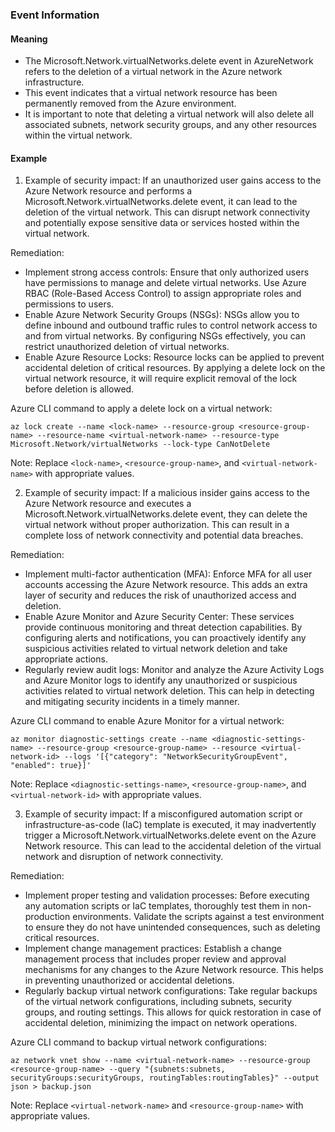 
### Event Information

#### Meaning

- The Microsoft.Network.virtualNetworks.delete event in AzureNetwork refers to the deletion of a virtual network in the Azure network infrastructure.
- This event indicates that a virtual network resource has been permanently removed from the Azure environment.
- It is important to note that deleting a virtual network will also delete all associated subnets, network security groups, and any other resources within the virtual network.

#### Example

1. Example of security impact: If an unauthorized user gains access to the Azure Network resource and performs a Microsoft.Network.virtualNetworks.delete event, it can lead to the deletion of the virtual network. This can disrupt network connectivity and potentially expose sensitive data or services hosted within the virtual network.

Remediation:
- Implement strong access controls: Ensure that only authorized users have permissions to manage and delete virtual networks. Use Azure RBAC (Role-Based Access Control) to assign appropriate roles and permissions to users.
- Enable Azure Network Security Groups (NSGs): NSGs allow you to define inbound and outbound traffic rules to control network access to and from virtual networks. By configuring NSGs effectively, you can restrict unauthorized deletion of virtual networks.
- Enable Azure Resource Locks: Resource locks can be applied to prevent accidental deletion of critical resources. By applying a delete lock on the virtual network resource, it will require explicit removal of the lock before deletion is allowed.

Azure CLI command to apply a delete lock on a virtual network:
```
az lock create --name <lock-name> --resource-group <resource-group-name> --resource-name <virtual-network-name> --resource-type Microsoft.Network/virtualNetworks --lock-type CanNotDelete
```

Note: Replace `<lock-name>`, `<resource-group-name>`, and `<virtual-network-name>` with appropriate values.

2. Example of security impact: If a malicious insider gains access to the Azure Network resource and executes a Microsoft.Network.virtualNetworks.delete event, they can delete the virtual network without proper authorization. This can result in a complete loss of network connectivity and potential data breaches.

Remediation:
- Implement multi-factor authentication (MFA): Enforce MFA for all user accounts accessing the Azure Network resource. This adds an extra layer of security and reduces the risk of unauthorized access and deletion.
- Enable Azure Monitor and Azure Security Center: These services provide continuous monitoring and threat detection capabilities. By configuring alerts and notifications, you can proactively identify any suspicious activities related to virtual network deletion and take appropriate actions.
- Regularly review audit logs: Monitor and analyze the Azure Activity Logs and Azure Monitor logs to identify any unauthorized or suspicious activities related to virtual network deletion. This can help in detecting and mitigating security incidents in a timely manner.

Azure CLI command to enable Azure Monitor for a virtual network:
```
az monitor diagnostic-settings create --name <diagnostic-settings-name> --resource-group <resource-group-name> --resource <virtual-network-id> --logs '[{"category": "NetworkSecurityGroupEvent", "enabled": true}]'
```

Note: Replace `<diagnostic-settings-name>`, `<resource-group-name>`, and `<virtual-network-id>` with appropriate values.

3. Example of security impact: If a misconfigured automation script or infrastructure-as-code (IaC) template is executed, it may inadvertently trigger a Microsoft.Network.virtualNetworks.delete event on the Azure Network resource. This can lead to the accidental deletion of the virtual network and disruption of network connectivity.

Remediation:
- Implement proper testing and validation processes: Before executing any automation scripts or IaC templates, thoroughly test them in non-production environments. Validate the scripts against a test environment to ensure they do not have unintended consequences, such as deleting critical resources.
- Implement change management practices: Establish a change management process that includes proper review and approval mechanisms for any changes to the Azure Network resource. This helps in preventing unauthorized or accidental deletions.
- Regularly backup virtual network configurations: Take regular backups of the virtual network configurations, including subnets, security groups, and routing settings. This allows for quick restoration in case of accidental deletion, minimizing the impact on network operations.

Azure CLI command to backup virtual network configurations:
```
az network vnet show --name <virtual-network-name> --resource-group <resource-group-name> --query "{subnets:subnets, securityGroups:securityGroups, routingTables:routingTables}" --output json > backup.json
```

Note: Replace `<virtual-network-name>` and `<resource-group-name>` with appropriate values.

